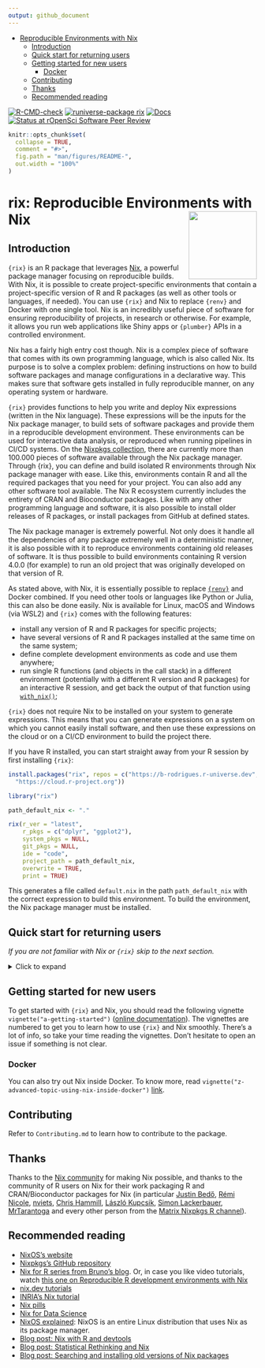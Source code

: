 ```yaml
---
output: github_document
---
```


- [Reproducible Environments with
  Nix](#reproducible-environments-with-nix)
  - [Introduction](#introduction)
  - [Quick start for returning users](#quick-start-for-returning-users)
  - [Getting started for new users](#getting-started-for-new-users)
    - [Docker](#docker)
  - [Contributing](#contributing)
  - [Thanks](#thanks)
  - [Recommended reading](#recommended-reading)

<!-- badges: start -->
[![R-CMD-check](https://github.com/b-rodrigues/rix/actions/workflows/R-CMD-check.yaml/badge.svg)](https://github.com/b-rodrigues/rix/actions/workflows/R-CMD-check.yaml)
[![runiverse-package rix](https://b-rodrigues.r-universe.dev/badges/rix?scale=1&color=pink&style=round)](https://b-rodrigues.r-universe.dev/rix)
[![Docs](https://img.shields.io/badge/docs-release-blue.svg)](https://b-rodrigues.github.io/rix)
[![Status at rOpenSci Software Peer Review](https://badges.ropensci.org/625_status.svg)](https://github.com/ropensci/software-review/issues/625)
<!-- badges: end -->

<!-- README.md is generated from README.Rmd. Please edit that file -->

```r
knitr::opts_chunk$set(
  collapse = TRUE,
  comment = "#>",
  fig.path = "man/figures/README-",
  out.width = "100%"
)
```

# rix: Reproducible Environments with Nix <a href="https://https://b-rodrigues.github.io/rix/"><img src="man/figures/logo.png" align="right" height="138" /></a>

## Introduction

`{rix}` is an R package that leverages [Nix](https://nixos.org/),
a powerful package manager focusing on reproducible builds. With Nix, it is
possible to create project-specific environments that contain a project-specific
version of R and R packages (as well as other tools or languages, if needed).
You can use `{rix}` and Nix to replace `{renv}` and Docker with one single tool.
Nix is an incredibly useful piece of software for ensuring reproducibility of
projects, in research or otherwise. For example, it allows you run web 
applications like Shiny apps or `{plumber}` APIs in a controlled environment.

Nix has a fairly high entry cost though. Nix is a complex piece of software that
comes with its own programming language, which is also called Nix. Its purpose
is to solve a complex problem: defining instructions on how to build software
packages and manage configurations in a declarative way. This makes sure that 
software gets installed in fully reproducible manner, on any operating system or
hardware.

`{rix}` provides functions to help you write and deploy Nix expressions (written
in the Nix language). These expressions will be the inputs for the Nix package
manager, to build sets of software packages and provide them in a reproducible
development environment. These environments can be used for interactive data
analysis, or reproduced when running pipelines in CI/CD systems. On the 
[Nixpkgs collection](https://github.com/nixos/nixpkgs), there are currently more
than 100.000 pieces of software available through the Nix package manager. 
Through {rix}, you can define and build isolated R environments through Nix
package manager with ease. Like this, environments contain R and all the
required packages that you need for your project. You can also add any other
software tool available. The Nix R ecosystem currently includes the entirety of
CRAN and Bioconductor packages. Like with any other programming language and
software, it is also possible to install older releases of R packages, or
install packages from GitHub at defined states.

The Nix package manager is extremely powerful. Not only does it handle all the
dependencies of any package extremely well in a deterministic manner, it is also
possible with it to reproduce environments containing old releases of software.
It is thus possible to build environments containing R version 4.0.0 (for
example) to run an old project that was originally developed on that version of
R.

As stated above, with Nix, it is essentially possible to replace 
[`{renv}`](https://rstudio.github.io/renv/) and
Docker combined. If you need other tools or languages like Python or Julia, this
can also be done easily. Nix is available for Linux, macOS and Windows (via
WSL2) and `{rix}` comes with the following features:

- install any version of R and R packages for specific projects;
- have several versions of R and R packages installed at the same time on the
  same system;
- define complete development environments as code and use them anywhere;
- run single R functions (and objects in the call stack) in a different
  environment (potentially with a different R version and R packages) for an 
  interactive R session, and get back the output of that function using 
  [`with_nix()`](https://b-rodrigues.github.io/rix/reference/with_nix.html);

`{rix}` does not require Nix to be installed on your system to generate
expressions. This means that you can generate expressions on a system on which
you cannot easily install software, and then use these expressions on the cloud
or on a CI/CD environment to build the project there.

If you have R installed, you can start straight away from your R session by
first installing `{rix}`:


```r
install.packages("rix", repos = c("https://b-rodrigues.r-universe.dev",
  "https://cloud.r-project.org"))

library("rix")
```

```r
path_default_nix <- "."

rix(r_ver = "latest",
    r_pkgs = c("dplyr", "ggplot2"),
    system_pkgs = NULL,
    git_pkgs = NULL,
    ide = "code",
    project_path = path_default_nix,
    overwrite = TRUE,
    print = TRUE)
```

This generates a file called `default.nix` in the path `path_default_nix` with
the correct expression to build this environment. To build the environment,
the Nix package manager must be installed.

## Quick start for returning users

*If you are not familiar with Nix or `{rix}` skip to the next section.*

<details>

<summary>Click to expand</summary>
If you are already familiar with Nix and R, and simply want to get started as
quickly as possible, you can start by installing Nix using the installer from
[Determinate
Systems](https://determinate.systems/posts/determinate-nix-installer) a company
that provides services and tools built on Nix:

```sh
curl --proto '=https' --tlsv1.2 -sSf \
    -L https://install.determinate.systems/nix | \
     sh -s -- install
```

You can check that everything works well by trying to build the Nix expression
that ships with `{rix}`. Nix expressions are typically saved into files with the
name `default.nix` or `shell.nix`. This expression installs the latest version
of R and `{rix}` in a separate, reproducible environment:

```r
file.copy(
  # default.nix is the file containing the Nix expression
  from = system.file("extdata", "default.nix", package = "rix"),
  to = ".", overwrite = TRUE
)

# nix_build() is a wrapper around the command line tool `nix-build`
nix_build(project_path = ".")
```

If everything worked well, you should see a file called `result` next to
`default.nix`. You can now enter this newly built development environment by
opening a terminal in that folder and typing `nix-shell`. You should
be immediately dropped into an interactive R session.

If you don't have R installed, but have the Nix package manager installed, you
can run a temporary R session with R using this command (it will build the same
environment as the one above):

```
nix-shell --expr "$(curl -sl https://raw.githubusercontent.com/b-rodrigues/rix/master/inst/extdata/default.nix)"
```

You can then create new development environment definitions, build them, and
start using them.
</details>

## Getting started for new users

To get started with `{rix}` and Nix, you should read the following vignette
`vignette("a-getting-started")` 
([online documentation](https://b-rodrigues.github.io/rix/articles/a-getting-started.html)).
The vignettes are numbered to get you to learn
how to use `{rix}` and Nix smoothly. There’s a lot of info, so take your time
reading the vignettes. Don’t hesitate to open an issue if something is not
clear.

### Docker

You can also try out Nix inside Docker. To know more, read 
`vignette("z-advanced-topic-using-nix-inside-docker")`
[link](https://github.com/b-rodrigues/rix/blob/HEAD/vignettes/z-advanced-topic-using-nix-inside-docker.Rmd).

## Contributing

Refer to `Contributing.md` to learn how to contribute to the package.

## Thanks

Thanks to the [Nix community](https://nixos.org/community/) for making Nix
possible, and thanks to the community of R users on Nix for their work
packaging R and CRAN/Bioconductor packages for Nix (in particular [Justin
Bedő](https://github.com/jbedo), [Rémi Nicole](https://github.com/minijackson),
[nviets](https://github.com/nviets), [Chris
Hammill](https://github.com/cfhammill), [László
Kupcsik](https://github.com/Kupac), [Simon
Lackerbauer](https://github.com/ciil),
[MrTarantoga](https://github.com/MrTarantoga) and every other person from the
[Matrix Nixpkgs R channel](https://matrix.to/#/#r:nixos.org)).

## Recommended reading

- [NixOS’s website](https://nixos.org/)
- [Nixpkgs’s GitHub repository](https://github.com/NixOS/nixpkgs)
- [Nix for R series from Bruno's blog](https://www.brodrigues.co/tags/nix/). Or, in case you like video tutorials, watch [this one on Reproducible R development environments with Nix](https://www.youtube.com/watch?v=c1LhgeTTxaI)
- [nix.dev tutorials](https://nix.dev/tutorials/first-steps/towards-reproducibility-pinning-nixpkgs#pinning-nixpkgs)
- [INRIA's Nix tutorial](https://nix-tutorial.gitlabpages.inria.fr/nix-tutorial/installation.html)
- [Nix pills](https://nixos.org/guides/nix-pills/)
- [Nix for Data Science](https://github.com/nix-community/nix-data-science)
- [NixOS explained](https://christitus.com/nixos-explained/): NixOS is an entire Linux distribution that uses Nix as its package manager.
- [Blog post: Nix with R and devtools](https://rgoswami.me/posts/nix-r-devtools/)
- [Blog post: Statistical Rethinking and Nix](https://rgoswami.me/posts/rethinking-r-nix/)
- [Blog post: Searching and installing old versions of Nix packages](https://lazamar.github.io/download-specific-package-version-with-nix/)

